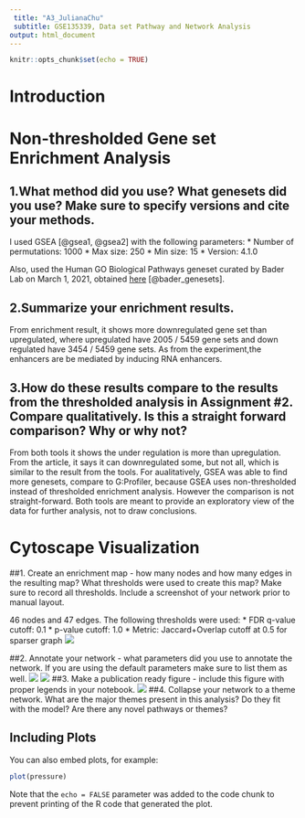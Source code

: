 ```yaml
---
 title: "A3_JulianaChu"
 subtitle: GSE135339, Data set Pathway and Network Analysis
output: html_document
---
```


```r
knitr::opts_chunk$set(echo = TRUE)
```

# Introduction

# Non-thresholded Gene set Enrichment Analysis

## 1.What method did you use? What genesets did you use? Make sure to specify versions and cite your methods.
I used GSEA [@gsea1, @gsea2] with the following parameters:
* Number of permutations: 1000
* Max size: 250
* Min size: 15
* Version: 4.1.0

Also, used the Human GO Biological Pathways geneset curated by Bader Lab on March 1, 2021, obtained [here](http://download.baderlab.org/EM_Genesets/March_01_2021/Human/symbol/) [@bader_genesets].

## 2.Summarize your enrichment results.
From enrichment result, it shows more downregulated gene set than upregulated, where upregulated have 2005 / 5459 gene sets and down regulated have 3454 / 5459 gene sets. As from the experiment,the enhancers are be mediated by inducing RNA enhancers. 

## 3.How do these results compare to the results from the thresholded analysis in Assignment #2. Compare qualitatively. Is this a straight forward comparison? Why or why not?

From both tools it shows the under regulation is more than upregulation. From the article, it says it can downregulated some, but not all, which is similar to the result from the tools. For aualitatively, GSEA was able to find more genesets, compare to G:Profiler, because GSEA uses non-thresholded instead of thresholded enrichment analysis. However the comparison is not straight-forward. Both tools are meant to provide an exploratory view of the data for further analysis, not to draw conclusions.

# Cytoscape Visualization

##1. Create an enrichment map - how many nodes and how many edges in the resulting map? What thresholds were used to create this map? Make sure to record all thresholds. Include a screenshot of your network prior to manual layout.

46 nodes and 47 edges. The following thresholds were used:
* FDR q-value cutoff: 0.1
* p-value cutoff: 1.0
* Metric: Jaccard+Overlap cutoff at 0.5 for sparser graph
![](analysis_.GseaPreranked.1617492650837/edb/analysis_.GseaPreranked.png)


##2. Annotate your network - what parameters did you use to annotate the network. If you are using the default parameters make sure to list them as well.
![](analysis_.GseaPreranked.1617492650837/edb/annatation_parameter.png)
![](analysis_.GseaPreranked.1617492650837/edb/analysis_.GseaPrerankedannotation.png)
##3. Make a publication ready figure - include this figure with proper legends in your notebook.
![](analysis_.GseaPreranked.1617492650837/edb/cluster.png)
##4. Collapse your network to a theme network. What are the major themes present in this analysis? Do they fit with the model? Are there any novel pathways or themes?

## Including Plots

You can also embed plots, for example:

```r
plot(pressure)
```

Note that the `echo = FALSE` parameter was added to the code chunk to prevent printing of the R code that generated the plot.
